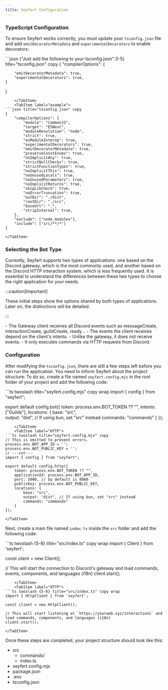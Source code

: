 ```yaml
---
title: Seyfert Configuration
---
```



### TypeScript Configuration

To ensure Seyfert works correctly, you must update your `tsconfig.json` file and add `emitDecoratorMetadata` and `experimentalDecorators` to enable decorators:

<Tabs>
    <TabItem label ="tsconfig.json">
```json {"Just add the following to your tsconfig.json":3-5} title="tsconfig.json" copy
{
    "compilerOptions": {

        "emitDecoratorMetadata": true,
        "experimentalDecorators": true,
    }
}
``` 
    </TabItem>
    <TabItem label="example">
```json title="tsconfig.json" copy
{
    "compilerOptions": {
        "module": "CommonJS",
        "target": "ESNext",
        "moduleResolution": "node",
        "strict": true,
        "esModuleInterop": true,
        "experimentalDecorators": true,
        "emitDecoratorMetadata": true,
        "preserveConstEnums": true,
        "noImplicitAny": true,
        "strictNullChecks": true,
        "strictFunctionTypes": true,
        "noImplicitThis": true,
        "noUnusedLocals": true,
        "noUnusedParameters": true,
        "noImplicitReturns": true,
        "skipLibCheck": true,
        "noErrorTruncation": true,
        "outDir": "./dist",
        "rootDir": "./src",
        "baseUrl": ".",
        "stripInternal": true,
    },
    "exclude": ["node_modules"],
    "include": ["src/**/*"]
}
```
    </TabItem>
</Tabs>

### Selecting the Bot Type

Currently, Seyfert supports two types of applications: one based on the Discord gateway, which is the most commonly used, and another based on the Discord HTTP interaction system, which is less frequently used. It is essential to understand the differences between these two types to choose the right application for your needs.

:::caution[Important]

These initial steps show the options shared by both types of applications. Later on, the distinctions will be detailed.

:::

<Tabs>
    <TabItem label="Gateway">
        - The Gateway client receives all Discord events such as messageCreate, interactionCreate, guildCreate, ready...
        - The events the client receives depend on the client's intents.
    </TabItem>
    <TabItem label="HTTP">
        - Unlike the gateway, it does not receive events.
        - It only executes commands via HTTP requests from Discord.
    </TabItem>
</Tabs>

### Configuration

After modifying the `tsconfig.json`, there are still a few steps left before you can run the application. You need to inform Seyfert about the project structure:
To do so, create a file named `seyfert.config.mjs` in the root folder of your project and add the following code:

<Tabs>
    <TabItem label="Gateway">
 ```ts twoslash title="seyfert.config.mjs" copy wrap 
import { config } from "seyfert";

export default config.bot({
    token: process.env.BOT_TOKEN ?? "",
    intents: ["Guilds"],
    locations: {
        base: "src",    
        output: "dist", // If using bun, set "src" instead
        commands: "commands"
    }
});
```
    </TabItem>
    <TabItem label="HTTP">
```ts twoslash title="seyfert.config.mjs" copy
// This is omitted to prevent errors.
process.env.BOT_APP_ID = '';
process.env.BOT_PUBLIC_KEY = '';
// ---cut---
import { config } from "seyfert";

export default config.http({
    token: process.env.BOT_TOKEN ?? "",
    applicationId: process.env.BOT_APP_ID,
    port: 3000, // by default is 8080
    publicKey: process.env.BOT_PUBLIC_KEY,
    locations: {
        base: "src",
        output: "dist", // If using bun, set "src" instead
        commands: "commands"
    }
});
```
    </TabItem>
</Tabs>

Next, create a main file named `index.ts` inside the `src` folder and add the following code:

<Tabs>
    <TabItem label="Gateway">
```ts twoslash {5-8} title="src/index.ts" copy wrap
import { Client } from 'seyfert';

const client = new Client();

// This will start the connection to Discord's gateway and load commands, events, components, and languages (i18n)
client.start();
```
    </TabItem>
    <TabItem label="HTTP">
```ts twoslash {5-8} title="src/index.ts" copy wrap
import { HttpClient } from 'seyfert';

const client = new HttpClient();

// This will start listening at `https://yourweb.xyz/interactions` and load commands, components, and languages (i18n)
client.start();
```
    </TabItem>
</Tabs>

Once these steps are completed, your project structure should look like this:

<FileTree>

- src
  - commands/
  - index.ts
- seyfert.config.mjs
- package.json
- .env
- tsconfig.json

</FileTree>
